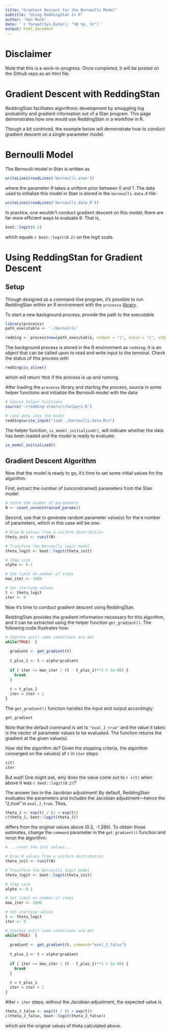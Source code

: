 ```yaml
---
title: "Gradient Descent for the Bernoulli Model"
subtitle: "Using ReddingStan in R"
author: "Dan Muck"
date: '`r format(Sys.Date(), "%B %d, %Y")`'
output: html_document
---
```


# Disclaimer

Note that this is a work-in-progress. Once completed, it will be posted on the Github repo as an html file.

# Gradient Descent with ReddingStan

ReddingStan facilitates algorithmic development by smuggling log probability and gradient information out of a Stan program. This page demonstrates how one would use ReddingStan in a workflow in R. 

Though a bit contrived, the example below will demonstrate how to conduct gradient descent on a single-parameter model.


# Bernoulli Model

The Bernoulli model in Stan is written as

```r
writeLines(readLines('bernoulli.stan'))
```

where the parameter $\theta$ takes a uniform prior between 0 and 1. The data used to initialize this model in Stan is stored in the `bernoulli.data.R` file: 

```r
writeLines(readLines('bernoulli.data.R'))
```

In practice, one wouldn't conduct gradient descent on this model; there are far more efficient ways to evaluate $\theta$. That is, 

```r
boot::logit(0.2)
```

which equals `r boot::logit(0.2)` on the logit scale. 

# Using ReddingStan for Gradient Descent

## Setup


Though designed as a command-line program, it's possible to run ReddingStan within an R environment with the `processx` [library](https://processx.r-lib.org/). 

To start a new background process, provide the path to the executable  

```r
library(processx)
path_executable <- './bernoulli'

redding <- process$new(path_executable, stdout = "|", stdin = "|", stderr = "|")
```

The background process is stored in the R environment as `redding`; it is an object that can be called upon to read and write input to the terminal. Check the status of this process with 

```r
redding$is_alive()
```

which will return `TRUE` if the process is up and running. 

After loading the `processx` library and starting the process, source in some helper functions and initialize the Bernoulli model with the data: 

```r
# Source helper functions
source('~/redding-stan/src/helpers.R')

# Load data into the model
redding$write_input("load ./bernoulli.data.R\n")
```

The helper function, `is_model_initialized()`, will indicate whether the data has been loaded and the model is ready to evaluate: 

```r
is_model_initialized()
```


## Gradient Descent Algorithm

Now that the model is ready to go, it's time to set some initial values for the algorithm. 

First, extract the number of (unconstrained) parameters from the Stan model

```r
# Store the number of parameters 
N <- count_unconstrained_params()
```

Second, use that to generate random parameter value(s) for the `N` number of parameters, which in this case will be one: 

```r
# Draw N values from a uniform distribution
theta_init <- runif(N)

# Transform the Bernoulli logit model
theta_logit <- boot::logit(theta_init)

# Step size
alpha <- 0.1

# Set limit on number of steps
max_iter <- 1000

# Set starting values
t <- theta_logit
iter <- 0
```

Now it's time to conduct gradient descent using ReddingStan. 

ReddingStan provides the gradient information necessary for this algorithm, and it can be extracted using the helper function `get_gradient()`. The following code illustrates how:

```r
# Iterate until some conditions are met
while(TRUE)  {
  
  gradient <- get_gradient(t)
  
  t_plus_1 <- t + alpha*gradient 
  
  if ( iter >= max_iter | (t - t_plus_1)**2 < 1e-08) {
    break
  }
  
  t = t_plus_1
  iter = iter + 1
}

```

The `get_gradient()` function handles the input and output accordingly:

```r
get_gradient
```


Note that the default command is set to `"eval_J_true"` and the value it takes is the vector of parameter values to be evaluated. The function returns the gradient at the given value(s). 

How did the algorithm do? Given the stopping criteria, the algorithm converged on the value(s) of `t` in `iter` steps:

```r
c(t)
iter
```

But wait! One might ask, why does the value come out to `r c(t)` when above it was `r boot::logit(0.2)`?

The answer lies in the Jacobian adjustment! By default, ReddingStan evaluates the parameters and includes the Jacobian adjustment---hence the "J_true" in `eval_J_true`. Thus, 

```r
theta_J <- exp(t) / (1 + exp(t))
c(theta_J, boot::logit(theta_J))
```
differs from the original values above (0.2, -1.386). To obtain those estimates, change the `command` parameter in the `get_gradient()` function and rerun the algorithm:

```r
# ...reset the init values...

# Draw N values from a uniform distribution
theta_init <- runif(N)

# Transform the Bernoulli logit model
theta_logit <- boot::logit(theta_init)

# Step size
alpha <- 0.1

# Set limit on number of steps
max_iter <- 1000

# Set starting values
t <- theta_logit
iter <- 0
```


```r
# Iterate until some conditions are met
while(TRUE)  {
  
  gradient <- get_gradient(t, command="eval_J_false")
  
  t_plus_1 <- t + alpha*gradient 
  
  if ( iter >= max_iter | (t - t_plus_1)**2 < 1e-08) {
    break
  }
  
  t = t_plus_1
  iter = iter + 1
}

```

After `r iter` steps, without the Jacobian adjustment, the expected value is

```r
theta_J_false <- exp(t) / (1 + exp(t))
c(theta_J_false, boot::logit(theta_J_false))
```

which are the original values of theta calculated above.




